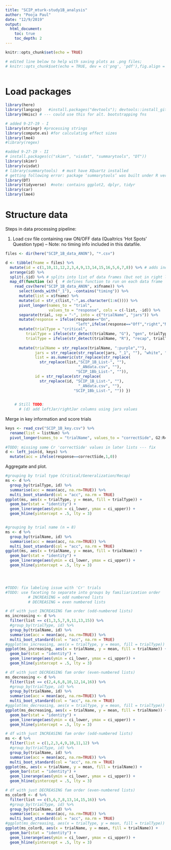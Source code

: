 ```yaml
---
title: "SCIP_mturk-study1B_analysis"
author: "Pooja Paul"
date: "12/9/2019"
output:
  html_document:
    toc: true
    toc_depth: 2
---
```


```r
knitr::opts_chunk$set(echo = TRUE)

# edited line below to help with saving plots as .png files; 
# knitr::opts_chunk$set(echo = TRUE, dev = c('png', 'pdf'),fig.align = 'center') 
   

```
# Load packages

```r

library(here)
library(langcog)   #install.packages("devtools"); devtools::install_github("langcog/langcog")
library(Hmisc) # --- could use this for alt. bootstrapping fns

# added 9-27-19 - I
library(stringr) #processing strings
library(compute.es) #for calculating effect sizes
library(lme4) 
#library(regex) 

#added 9-27-19 - II
# install.packages(c("skimr", "visdat", "summarytools", "DT"))
library(skimr)
library(visdat)
# library(summarytools)  # must have XQuartz installed 
# getting following error: package ‘summarytools’ was built under R version 3.5.2 couldn't connect to display ":0"system has no X11 capabilities, therefore only ascii graphs will be produced by dfSummary()
library(DT)
library(tidyverse)  #note: contains ggplot2, dplyr, tidyr
library(car)
library(lme4)

```

# Structure data

Steps in data processing pipeline:

(1) Load csv file containing raw ON/OFF data (Qualtrics 'Hot Spots' Question type) 
    -- Note: no timing info included in this datafile.

```r
files <- dir(here("SCIP_1B_data_ANON"), "*.csv")

d <- tibble(fname = files) %>%
  mutate(id = c(1,10,11,12,2,3,4,9,13,14,15,16,5,6,7,8)) %>% # adds index to keep track of data frames
  arrange(id) %>% 
  split(.$id) %>% # splits into list of data frames (but not in right list order)
  map_df(function (x) {  # defines function to run on each data frame
    read_csv(here("SCIP_1B_data_ANON", x$fname)) %>%
      select(ends_with("_1"), -contains("timing")) %>% 
      mutate(list = x$fname) %>%
      mutate(id = str_c(list,"-",as.character(1:n()))) %>%
      pivot_longer(names_to = "trial", 
                   values_to = "response", cols = c(-list, -id)) %>%
      separate(trial, sep = "-", into = c("trialName", "jars")) %>% 
      mutate(response = ifelse(response=="On", 
                               "left",ifelse(response=="Off","right","NA"))) %>% 
      mutate(trialType = "critical",
         trialType = ifelse(str_detect(trialName, "G"), "gen", trialType),
         trialType = ifelse(str_detect(trialName, "R"), "recap", trialType)) %>%
      
      mutate(trialName = str_replace(trialName, ":purple",""),
             jars = str_replace(str_replace(jars, "_1", ""), "white", "PW"),          
             list = as.numeric(str_replace(str_replace(
               str_replace(list,"SCIP_1B_List-", ""), 
                                "_ANdata.csv", ""),
                               "SCIP_1Bb_List-", "")),
             id = str_replace(str_replace(
               str_replace(id, "SCIP_1B_List-", ""), 
                                "_ANdata.csv", ""),
                              "SCIP_1Bb_List-", "")) })
  

    # Still TODO:
      # (d) add leftJar/rightJar columns using jars values
```


Merge in key information and score trials
```r
keys <- read_csv("SCIP_1B_key.csv") %>%
  rename(list = listNum) %>%
  pivot_longer(names_to = "trialName", values_to = "correctSide", G2:R4)
  
#TODO: missing some Cr 'correctSide' values in later lists --- fix 
d <- left_join(d, keys) %>%
  mutate(acc = ifelse(response==correctSide,1,0))


```

Aggregate and plot. 

```r
#grouping by trial type (Critical/Generalization/Recap)
ms <- d %>%   
  group_by(trialType, id) %>%
  summarise(acc = mean(acc, na.rm=TRUE)) %>%
  multi_boot_standard(col = "acc", na.rm = TRUE)
ggplot(ms, aes(x = trialType, y = mean, fill = trialType)) + 
  geom_bar(stat = "identity") +
  geom_linerange(aes(ymin = ci_lower, ymax = ci_upper)) + 
  geom_hline(yintercept = .5, lty = 3)


#grouping by trial name (n = 8)
ms <- d %>%   
  group_by(trialName, id) %>%
  summarise(acc = mean(acc, na.rm=TRUE)) %>%
  multi_boot_standard(col = "acc", na.rm = TRUE)
ggplot(ms, aes(x = trialName, y = mean, fill = trialName)) + 
  geom_bar(stat = "identity") +
  geom_linerange(aes(ymin = ci_lower, ymax = ci_upper)) + 
  geom_hline(yintercept = .5, lty = 3)




#TODO: fix labeling issue with 'Cr' trials
#TODO: use faceting to separate into groups by familiarization order 
          # INCREASING = odd numbered lists
          # DECREASING = even numbered lists

```
```r
# df with just INCREASING fam order (odd-numbered lists)
ms_increasing <- d %>% 
  filter(list == c(1,3,5,7,9,11,13,15)) %>% 
  #group_by(trialType, id) %>%
  group_by(trialName, id) %>%
  summarise(acc = mean(acc, na.rm=TRUE)) %>%
  multi_boot_standard(col = "acc", na.rm = TRUE)
#ggplot(ms_increasing, aes(x = trialType, y = mean, fill = trialType)) + 
ggplot(ms_increasing, aes(x = trialName, y = mean, fill = trialName)) + 
  geom_bar(stat = "identity") +
  geom_linerange(aes(ymin = ci_lower, ymax = ci_upper)) + 
  geom_hline(yintercept = .5, lty = 3)

# df with just DECREASING fam order (even-numbered lists)
ms_decreasing <- d %>% 
  filter(list == c(2,4,6,8,10,12,14,16)) %>% 
  #group_by(trialType, id) %>%
  group_by(trialName, id) %>%
  summarise(acc = mean(acc, na.rm=TRUE)) %>%
  multi_boot_standard(col = "acc", na.rm = TRUE)
#ggplot(ms_decreasing, aes(x = trialType, y = mean, fill = trialType)) + 
ggplot(ms_decreasing, aes(x = trialName, y = mean, fill = trialName)) +  
  geom_bar(stat = "identity") +
  geom_linerange(aes(ymin = ci_lower, ymax = ci_upper)) + 
  geom_hline(yintercept = .5, lty = 3)
```
```r
# df with just INCREASING fam order (odd-numbered lists)
ms <- d %>% 
  filter(list = c(1,2,3,4,9,10,11,12) %>% 
  #group_by(trialType, id) %>%
  group_by(trialName, id) %>%
  summarise(acc = mean(acc, na.rm=TRUE)) %>%
  multi_boot_standard(col = "acc", na.rm = TRUE)
ggplot(ms, aes(x = trialName, y = mean, fill = trialName)) +
  geom_bar(stat = "identity") +
  geom_linerange(aes(ymin = ci_lower, ymax = ci_upper)) + 
  geom_hline(yintercept = .5, lty = 3)

# df with just DECREASING fam order (even-numbered lists)
ms_colorB <- d %>% 
  filter(list == c(5,6,7,8,13,14,15,16)) %>% 
  #group_by(trialType, id) %>%
  group_by(trialName, id) %>%
  summarise(acc = mean(acc, na.rm=TRUE)) %>%
  multi_boot_standard(col = "acc", na.rm = TRUE)
#ggplot(ms_decreasing, aes(x = trialType, y = mean, fill = trialType)) + 
ggplot(ms_colorB, aes(x = trialName, y = mean, fill = trialName)) +  
  geom_bar(stat = "identity") +
  geom_linerange(aes(ymin = ci_lower, ymax = ci_upper)) + 
  geom_hline(yintercept = .5, lty = 3)
```